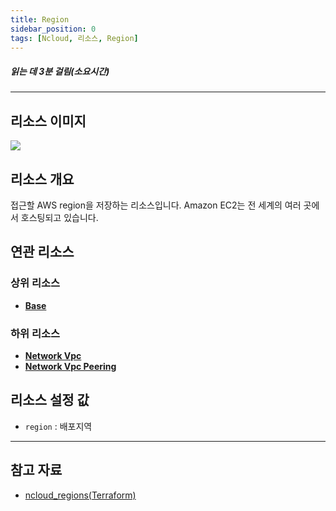 ```yaml
---
title: Region
sidebar_position: 0
tags: [Ncloud, 리소스, Region]
---
```





##### 읽는 데 3분 걸림(소요시간)

---

## 리소스 이미지

<img src={icon} />

## 리소스 개요

접근할 AWS region을 저장하는 리소스입니다. Amazon EC2는 전 세계의 여러 곳에서 호스팅되고 있습니다.

## 연관 리소스

### 상위 리소스

-   [**Base**](https://docs.cstudio.app/docs/resource/ncloud/Base/)

### 하위 리소스

-   [**Network Vpc**](https://docs.cstudio.app/docs/resource/ncloud/Network/Vpc)
-   [**Network Vpc Peering**](https://docs.cstudio.app/docs/resource/ncloud/Network/VpcPeering)

## 리소스 설정 값

-   `region` : 배포지역

---

## 참고 자료

-   [ncloud_regions(Terraform)](https://registry.terraform.io/providers/NaverCloudPlatform/ncloud/latest/docs/data-sources/regions)
